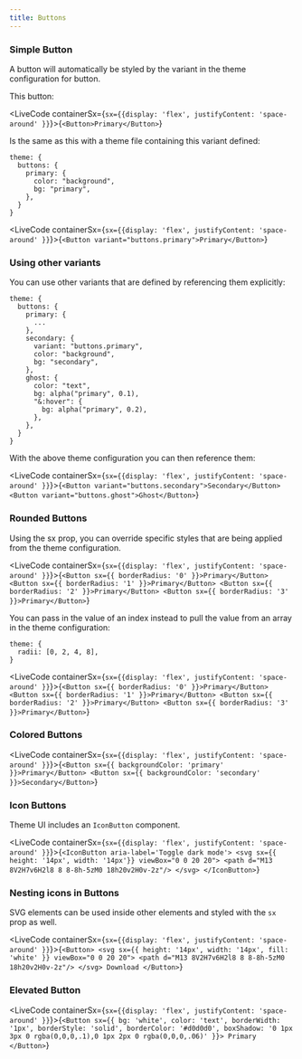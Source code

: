 ```yaml
---
title: Buttons
---
```



### Simple Button

A button will automatically be styled by the variant in the theme configuration for button.

This button: 

<LiveCode containerSx={`sx={{display: 'flex', justifyContent: 'space-around' }}`}>{`<Button>Primary</Button>`}</LiveCode>

Is the same as this with a theme file containing this variant defined:

```
theme: {
  buttons: {
    primary: {
      color: "background",
      bg: "primary",
    },
  }
}
```

<LiveCode containerSx={`sx={{display: 'flex', justifyContent: 'space-around' }}`}>{`<Button variant="buttons.primary">Primary</Button>`}</LiveCode>

### Using other variants

You can use other variants that are defined by referencing them explicitly:

```
theme: {
  buttons: {
    primary: {
      ...
    },
    secondary: {
      variant: "buttons.primary",
      color: "background",
      bg: "secondary",
    },
    ghost: {
      color: "text",
      bg: alpha("primary", 0.1),
      "&:hover": {
        bg: alpha("primary", 0.2),
      },
    },
  }
}
```

With the above theme configuration you can then reference them:

<LiveCode containerSx={`sx={{display: 'flex', justifyContent: 'space-around' }}`}>{`<Button variant="buttons.secondary">Secondary</Button>
<Button variant="buttons.ghost">Ghost</Button>`}</LiveCode>

### Rounded Buttons

Using the sx prop, you can override specific styles that are being applied from the theme configuration.

<LiveCode containerSx={`sx={{display: 'flex', justifyContent: 'space-around' }}`}>{`<Button sx={{ borderRadius: '0' }}>Primary</Button>
<Button sx={{ borderRadius: '1' }}>Primary</Button>
<Button sx={{ borderRadius: '2' }}>Primary</Button>
<Button sx={{ borderRadius: '3' }}>Primary</Button>`}</LiveCode>

You can pass in the value of an index instead to pull the value from an array in the theme configuration:

```
theme: {
  radii: [0, 2, 4, 8],
}
```

<LiveCode containerSx={`sx={{display: 'flex', justifyContent: 'space-around' }}`}>{`<Button sx={{ borderRadius: '0' }}>Primary</Button>
<Button sx={{ borderRadius: '1' }}>Primary</Button>
<Button sx={{ borderRadius: '2' }}>Primary</Button>
<Button sx={{ borderRadius: '3' }}>Primary</Button>`}</LiveCode>

### Colored Buttons

<LiveCode containerSx={`sx={{display: 'flex', justifyContent: 'space-around' }}`}>{`<Button sx={{ backgroundColor: 'primary' }}>Primary</Button>
<Button sx={{ backgroundColor: 'secondary' }}>Secondary</Button>`}</LiveCode>

### Icon Buttons

Theme UI includes an `IconButton` component.

<LiveCode containerSx={`sx={{display: 'flex', justifyContent: 'space-around' }}`}>{`<IconButton
  aria-label='Toggle dark mode'>
  <svg sx={{ height: '14px', width: '14px'}} viewBox="0 0 20 20">
    <path d="M13 8V2H7v6H2l8 8 8-8h-5zM0 18h20v2H0v-2z"/>
  </svg>
</IconButton>`}</LiveCode>

### Nesting icons in Buttons

SVG elements can be used inside other elements and styled with the `sx` prop as well.

<LiveCode containerSx={`sx={{display: 'flex', justifyContent: 'space-around' }}`}>{`<Button>
  <svg sx={{ height: '14px', width: '14px', fill: 'white' }} viewBox="0 0 20 20">
    <path d="M13 8V2H7v6H2l8 8 8-8h-5zM0 18h20v2H0v-2z"/>
  </svg>
  Download
</Button>`}</LiveCode>

### Elevated Button

<LiveCode containerSx={`sx={{display: 'flex', justifyContent: 'space-around' }}`}>{`<Button sx={{ bg: 'white', color: 'text', borderWidth: '1px', borderStyle: 'solid', borderColor: '#d0d0d0', boxShadow: '0 1px 3px 0 rgba(0,0,0,.1),0 1px 2px 0 rgba(0,0,0,.06)' }}>
  Primary
</Button>`}</LiveCode>

